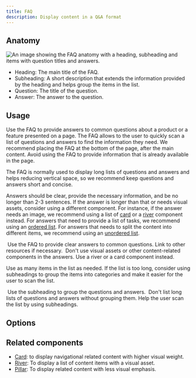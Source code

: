 ```yaml
---
title: FAQ
description: Display content in a Q&A format
---
```



## Anatomy

![An image showing the FAQ anatomy with a heading, subheading and items with question titles and answers.]()

- Heading: The main title of the FAQ.
- Subheading: A short description that extends the information provided by the heading and helps group the items in the list.
- Question: The title of the question.
- Answer: The answer to the question.

## Usage

Use the FAQ to provide answers to common questions about a product or a feature presented on a page. The FAQ allows to the user to quickly scan a list of questions and answers to find the information they need. We recommend placing the FAQ at the bottom of the page, after the main content. Avoid using the FAQ to provide information that is already available in the page.

The FAQ is normally used to display long lists of questions and answers and helps reducing vertical space, so we recommend keep questions and answers short and concise.

Answers should be clear, provide the necessary information, and be no longer than 2-3 sentences. If the answer is longer than that or needs visual assets, consider using a different component. For instance, if the answer needs an image, we recommend using a list of [card](/components/Card) or a [river](/components/River) component instead. For answers that need to provide a list of tasks, we recommend using an [ordered list](/components/OrderedList). For answers that needs to split the content into different items, we recommend using an [unordered list](/components/UnorderedList).

<DoDontContainer>
  <Do>
    <img src="" alt="" />
    <Caption>
      Use the FAQ to provide clear answers to common questions. Link to other
      resources if necessary.
    </Caption>
  </Do>
  <Dont>
    <img src="" alt="" />
    <Caption>
      Don't use visual assets or other content-related components in the
      answers. Use a river or a card component instead.
    </Caption>
  </Dont>
</DoDontContainer>

Use as many items in the list as needed. If the list is too long, consider using subheadings to group the items into categories and make it easier for the user to scan the list.

<DoDontContainer>
  <Do>
    <img src="" alt="" />
    <Caption>Use the subheading to group the questions and answers.</Caption>
  </Do>
  <Dont>
    <img src="" alt="" />
    <Caption>
      Don't list long lists of questions and answers without grouping them. Help
      the user scan the list by using subheadings.
    </Caption>
  </Dont>
</DoDontContainer>

## Options

###

## Related components

- [Card](/components/Card): to display navigational related content with higher visual weight.
- [River](/components/River): To display a list of content items with a visual asset.
- [Pillar](/components/Pillar): To display related content with less visual emphasis.
